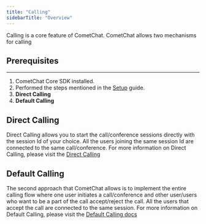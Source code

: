 ```yaml
---
title: "Calling"
sidebarTitle: "Overview"
---
```




Calling is a core feature of CometChat. CometChat allows two mechanisms for calling

## Prerequisites

***

1. CometChat Core SDK installed.
2. Performed the steps mentioned in the [Setup](/sdk/ios/setup) guide.
3. **Direct Calling**
4. **Default Calling**

## Direct Calling

Direct Calling allows you to start the call/conference sessions directly with the session Id of your choice. All the users joining the same session Id are connected to the same call/conference. For more information on Direct Calling, please visit the [Direct Calling](/sdk/ios/direct-calling)

## Default Calling

The second approach that CometChat allows is to implement the entire calling flow where one user initiates a call/conference and other user/users who want to be a part of the call accept/reject the call. All the users that accept the call are connected to the same session. For more information on Default Calling, please visit the [Default Calling docs](/sdk/ios/default-calling)
